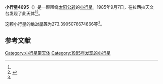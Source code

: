 {{Infobox planet
| bgcolour = #FFFFC0
| name = 4695
| symbol = 
| image = 
| caption = 
| discovery = yes
| discovery_ref = 
| discoverer = {{link-en|亨利·德波鸿诺|Henri Debehogne}}
| discovery_site = [[拉西拉天文台|拉西拉天文台]] 
| discovered = 1985年9月7日
| designations = yes
| mp_name = 
| named_after = 
| alt_names = 1985 RU3/ 1952 BU1 / 1972 RY1 / 1981 UP15 / 1983 EO1 / A911 UF
| mp_category = [[主带小行星|主带小行星]]
| orbit_ref = <ref name="a">[http://ssd.jpl.nasa.gov/sbdb.cgi?sstr=4695 4695] {{Wayback|url=http://ssd.jpl.nasa.gov/sbdb.cgi?sstr=4695 |date=20201124010302 }}，小行星數據庫瀏覽器（JPL Small-Body Database Browser）－[[美国国家航空航天局|美国国家航空航天局]]喷气推进实验室</ref>
| epoch = 2456400.5 (2013年4月18日更新)
| aphelion = {{convert|3.036993489065393|AU|km|3|abbr=on|lk=out}}
| perihelion = {{convert|2.299029932361742|AU|km|3|abbr=on}}
| semimajor = {{convert|2.668011710713567|AU|km|3|abbr=on}}
| eccentricity = 0.13829841
| period = 1591.768933 [[日|日]]<br />4.36[[儒略年|儒略年]]
| avg_speed = 
| inclination = 12.54675013762126
| asc_node = 177.2745808786512
| mean_anomaly = 
| arg_peri = 273.3905076674866
| satellites = 
| physical_characteristics = yes
| dimensions = 
| mass = 
| density = 
| surface_grav = 
| escape_velocity = 
| sidereal_day = 
| axial_tilt = 
| pole_ecliptic_lat = 
| pole_ecliptic_lon = 
| albedo = 
| temperatures= 
| temp_name1 = 
| mean_temp_1 = 
| max_temp_1 = 
| temp_name2 = 
| max_temp_2 = 
| spectral_type = 
| abs_magnitude = 273.3905076674866
}}

'''小行星4695'''（{{lang-en|4695}}）是一颗围绕[[太阳|太阳]][[公转|公转]]的[[小行星|小行星]]。1985年9月7日，{{link-en|亨利·德波鸿诺|Henri Debehogne}}在拉西拉天文台发现了此天体<ref name="a" /><ref>{{cite news|title=小行星列表|url=http://cfa-www.harvard.edu/iau/lists/NumberedMPs.txt|accessdate=2013-07-08|newspaper=哈佛大学|archive-date=2008-05-17|archive-url=https://web.archive.org/web/20080517010638/http://cfa-www.harvard.edu/iau/lists/NumberedMPs.txt|dead-url=no}}</ref>。

这颗小行星的[[绝对星等|绝对星等]]为273.3905076674866等<ref name="a" />。

==参考文献==
{{reflist}}
{{Minor Planet Number|[[小行星4694|小行星4694]]|[[小行星4696|小行星4696]]}}

{{小天体}}

[[Category:小行星带天体|Category:小行星带天体]]
[[Category:1985年发现的小行星|Category:1985年发现的小行星]]

{{asteroid-stub}}